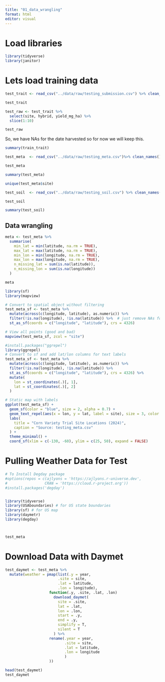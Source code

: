 ```yaml
---
title: "01_data_wrangling"
format: html
editor: visual
---
```


# Load libraries

```r
library(tidyverse)
library(janitor)
```

# Lets load training data

```r

test_trait <- read_csv("../data/raw/testing_submission.csv") %>% clean_names()

test_trait
```

```r
test_raw <- test_trait %>%
  select(site, hybrid, yield_mg_ha) %>%
  slice(1:10)

test_raw
```

So, we have NAs for the date harvested so for now we will keep this.

```r
summary(train_trait)
```

```r
test_meta  <- read_csv("../data/raw/testing_meta.csv")%>% clean_names()

test_meta
```

```r
summary(test_meta)
```

```r
unique(test_meta$site)
```

```r
test_soil  <- read_csv("../data/raw/testing_soil.csv") %>% clean_names()

test_soil
```

```r
summary(test_soil)
```

## Data wrangling

```r

meta <- test_meta %>%
  summarise(
    min_lat = min(latitude, na.rm = TRUE),
    max_lat = max(latitude, na.rm = TRUE),
    min_lon = min(longitude, na.rm = TRUE),
    max_lon = max(longitude, na.rm = TRUE),
    n_missing_lat = sum(is.na(latitude)),
    n_missing_lon = sum(is.na(longitude))
  )

meta

```

```r
library(sf)
library(mapview)

# Convert to spatial object without filtering
test_meta_sf <- test_meta %>%
  mutate(across(c(longitude, latitude), as.numeric)) %>%
  filter(!is.na(longitude), !is.na(latitude)) %>%  # just remove NAs for mapview to work
  st_as_sf(coords = c("longitude", "latitude"), crs = 4326)

# View all points (good and bad)
mapview(test_meta_sf, zcol = "site")

```

```r
#install.packages("ggrepel")
library(ggrepel)
# Convert to sf and add lat/lon columns for text labels
test_meta_sf <- test_meta %>%
  mutate(across(c(longitude, latitude), as.numeric)) %>%
  filter(!is.na(longitude), !is.na(latitude)) %>%
  st_as_sf(coords = c("longitude", "latitude"), crs = 4326) %>%
  mutate(
    lon = st_coordinates(.)[, 1],
    lat = st_coordinates(.)[, 2]
  )

# Static map with labels
ggplot(test_meta_sf) +
  geom_sf(color = "blue", size = 2, alpha = 0.7) +
  geom_text_repel(aes(x = lon, y = lat, label = site), size = 3, color = "black", max.overlaps = 50) +
  labs(
    title = "Corn Variety Trial Site Locations (2024)",
    caption = "Source: testing_meta.csv"
  ) +
  theme_minimal() +
  coord_sf(xlim = c(-130, -60), ylim = c(25, 50), expand = FALSE)
```

# Pulling Weather Data for Test

```r
# To Install Degday package
#options(repos = c(ajlyons = 'https://ajlyons.r-universe.dev',
#                 CRAN = 'https://cloud.r-project.org'))
#install.packages('degday')


library(tidyverse)
library(USAboundaries) # for US state boundaries
library(sf) # for US map
library(daymetr)
library(degday)



test_meta
```

# Download Data with Daymet

```r
test_daymet <- test_meta %>%
  mutate(weather = pmap(list(.y = year,
                        .site = site,
                        .lat = latitude,
                        .lon = longitude),
                    function(.y, .site, .lat, .lon)
                      download_daymet(
                        site = .site,
                        lat = .lat,
                        lon = .lon,
                        start = .y,
                        end = .y,
                        simplify = T,
                        silent = T
                      ) %>%
                    rename(.year = year,
                           .site = site, 
                           .lat = latitude,
                           .lon = longitude
                           )
                    ))

head(test_daymet)
test_daymet
```

